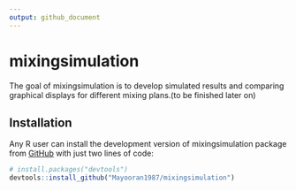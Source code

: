 ---
output: github_document
---

# mixingsimulation

The goal of mixingsimulation is to develop simulated results and comparing graphical displays for different mixing plans.(to be finished later on)

## Installation

Any R user can install the development version of mixingsimulation package from [GitHub](https://github.com/) with just two lines of code:

``` r
# install.packages("devtools")
devtools::install_github("Mayooran1987/mixingsimulation")
```



